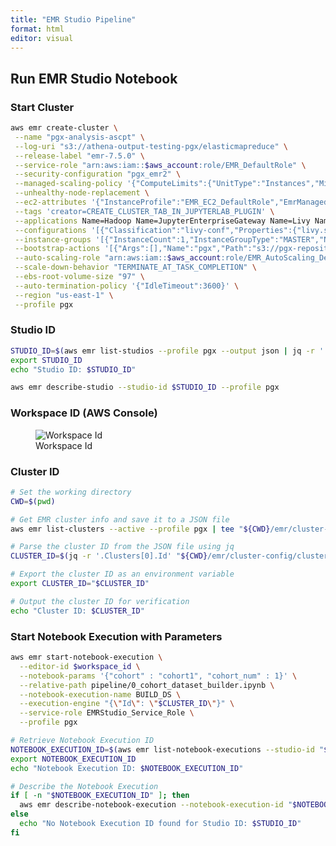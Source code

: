 ```yaml
---
title: "EMR Studio Pipeline"
format: html
editor: visual
---
```


## Run EMR Studio Notebook

### Start Cluster


```bash

aws emr create-cluster \
 --name "pgx-analysis-ascpt" \
 --log-uri "s3://athena-output-testing-pgx/elasticmapreduce" \
 --release-label "emr-7.5.0" \
 --service-role "arn:aws:iam::$aws_account:role/EMR_DefaultRole" \
 --security-configuration "pgx_emr2" \
 --managed-scaling-policy '{"ComputeLimits":{"UnitType":"Instances","MinimumCapacityUnits":3,"MaximumCapacityUnits":100,"MaximumOnDemandCapacityUnits":100,"MaximumCoreCapacityUnits":100}}' \
 --unhealthy-node-replacement \
 --ec2-attributes '{"InstanceProfile":"EMR_EC2_DefaultRole","EmrManagedMasterSecurityGroup":"sg-0a5260eee9a20654e","EmrManagedSlaveSecurityGroup":"sg-0f01580b24ea364e1","KeyName":"mushin_pgx","AdditionalMasterSecurityGroups":[],"AdditionalSlaveSecurityGroups":[],"ServiceAccessSecurityGroup":"sg-0e25102a082ef38d1","SubnetId":"subnet-03f689fd2cb8cbb2c"}' \
 --tags 'creator=CREATE_CLUSTER_TAB_IN_JUPYTERLAB_PLUGIN' \
 --applications Name=Hadoop Name=JupyterEnterpriseGateway Name=Livy Name=Spark \
 --configurations '[{"Classification":"livy-conf","Properties":{"livy.server.session.timeout":"6h","livy.spark.deploy-mode":"cluster"}},{"Classification":"spark-hive-site","Properties":{"hive.metastore.client.factory.class":"com.amazonaws.glue.catalog.metastore.AWSGlueDataCatalogHiveClientFactory"}}]' \
 --instance-groups '[{"InstanceCount":1,"InstanceGroupType":"MASTER","Name":"master","InstanceType":"m2.2xlarge","EbsConfiguration":{"EbsBlockDeviceConfigs":[{"VolumeSpecification":{"VolumeType":"gp2","SizeInGB":32},"VolumesPerInstance":2}],"EbsOptimized":false}},{"InstanceCount":3,"InstanceGroupType":"CORE","Name":"slave","InstanceType":"m2.2xlarge","EbsConfiguration":{"EbsBlockDeviceConfigs":[{"VolumeSpecification":{"VolumeType":"gp2","SizeInGB":32},"VolumesPerInstance":2}],"EbsOptimized":false}}]' \
 --bootstrap-actions '[{"Args":[],"Name":"pgx","Path":"s3://pgx-repository/emr-config/pgx_emr_studio_python39_bootstrap.sh"}]' \
 --auto-scaling-role "arn:aws:iam::$aws_account:role/EMR_AutoScaling_DefaultRole" \
 --scale-down-behavior "TERMINATE_AT_TASK_COMPLETION" \
 --ebs-root-volume-size "97" \
 --auto-termination-policy '{"IdleTimeout":3600}' \
 --region "us-east-1" \
 --profile pgx

```

### Studio ID

```bash

STUDIO_ID=$(aws emr list-studios --profile pgx --output json | jq -r '.Studios[0].StudioId')
export STUDIO_ID
echo "Studio ID: $STUDIO_ID"

```

```bash

aws emr describe-studio --studio-id $STUDIO_ID --profile pgx

```

### Workspace ID (AWS Console)

![Workspace Id](images/workspace_id.png)

### Cluster ID

```bash

# Set the working directory
CWD=$(pwd)

# Get EMR cluster info and save it to a JSON file
aws emr list-clusters --active --profile pgx | tee "${CWD}/emr/cluster-config/cluster_info.json"

# Parse the cluster ID from the JSON file using jq
CLUSTER_ID=$(jq -r '.Clusters[0].Id' "${CWD}/emr/cluster-config/cluster_info.json")

# Export the cluster ID as an environment variable
export CLUSTER_ID="$CLUSTER_ID"

# Output the cluster ID for verification
echo "Cluster ID: $CLUSTER_ID"


```

### Start Notebook Execution with Parameters

```bash

aws emr start-notebook-execution \
  --editor-id $workspace_id \
  --notebook-params '{"cohort" : "cohort1", "cohort_num" : 1}' \
  --relative-path pipeline/0_cohort_dataset_builder.ipynb \
  --notebook-execution-name BUILD_DS \
  --execution-engine "{\"Id\": \"$CLUSTER_ID\"}" \
  --service-role EMRStudio_Service_Role \
  --profile pgx


```

```bash

# Retrieve Notebook Execution ID
NOTEBOOK_EXECUTION_ID=$(aws emr list-notebook-executions --studio-id "$STUDIO_ID" --profile pgx --output json | jq -r '.NotebookExecutions[0].NotebookExecutionId')
export NOTEBOOK_EXECUTION_ID
echo "Notebook Execution ID: $NOTEBOOK_EXECUTION_ID"

# Describe the Notebook Execution
if [ -n "$NOTEBOOK_EXECUTION_ID" ]; then
  aws emr describe-notebook-execution --notebook-execution-id "$NOTEBOOK_EXECUTION_ID" --profile pgx
else
  echo "No Notebook Execution ID found for Studio ID: $STUDIO_ID"
fi

```

